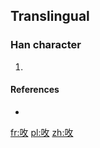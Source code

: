 ==Translingual==

===Han character===
{{Han char|rn=30|rad=口|as=04|sn=7|four=|canj=口人大 (ROK)|ids=⿰[[口]][[攵]]}}

# {{defn|Han|sort=口04}}

====References====
* {{Han ref|kx=0181.191|hdz=10590.031|uh=545A|ud=21594}}

[[fr:呚]]
[[pl:呚]]
[[zh:呚]]